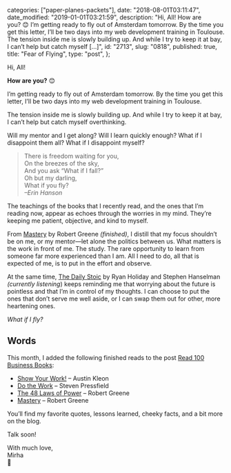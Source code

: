 
  categories: ["paper-planes-packets"],
  date: "2018-08-01T03:11:47",
  date_modified: "2019-01-01T03:21:59",
  description:
    "Hi, All! How are you? 😊 I’m getting ready to fly out of Amsterdam tomorrow. By the time you get this letter, I’ll be two days into my web development training in Toulouse. The tension inside me is slowly building up. And while I try to keep it at bay, I can’t help but catch myself […]",
  id: "2713",
  slug: "0818",
  published: true,
  title: "Fear of Flying",
  type: "post",
};


Hi, All!

**How are you?** 😊

I’m getting ready to fly out of Amsterdam tomorrow. By the time you get this letter, I’ll be two days into my web development training in Toulouse.

The tension inside me is slowly building up. And while I try to keep it at bay, I can’t help but catch myself overthinking.

Will my mentor and I get along? Will I learn quickly enough? What if I disappoint them all? What if I disappoint myself?

> There is freedom waiting for you,\
> On the breezes of the sky,\
> And you ask “What if I fall?”\
> Oh but my darling,\
> What if you fly?\
> _–Erin Hanson_

The teachings of the books that I recently read, and the ones that I’m reading now, appear as echoes through the worries in my mind. They’re keeping me patient, objective, and kind to myself.

From [Mastery](/posts/read-100-books#37-mastery) by Robert Greene _(finished)_, I distill that my focus shouldn’t be on me, or my mentor—let alone the politics between us. What matters is the work in front of me. The study. The rare opportunity to learn from someone far more experienced than I am. All I need to do, all that is expected of me, is to put in the effort and observe.

At the same time, [The Daily Stoic](/posts/read-100-books#41-the-daily-stoic) by Ryan Holiday and Stephen Hanselman _(currently listening_) keeps reminding me that worrying about the future is pointless and that I’m in control of my thoughts. I can choose to put the ones that don’t serve me well aside, or I can swap them out for other, more heartening ones.

_What if I fly?_

## Words

This month, I added the following finished reads to the post [Read 100 Business Books](/posts/read-100-books):

- [Show Your Work!](/posts/read-100-books#40-show-your-work) – Austin Kleon
- [Do the Work](/posts/read-100-books#39-do-the-work) – Steven Pressfield
- [The 48 Laws of Power](/posts/read-100-books#38-the-48-laws-of-power) – Robert Greene
- [Mastery](/posts/read-100-books#37-mastery) – Robert Greene

You’ll find my favorite quotes, lessons learned, cheeky facts, and a bit more on the blog.

Talk soon!

With much love,\
Mirha\
🎈
